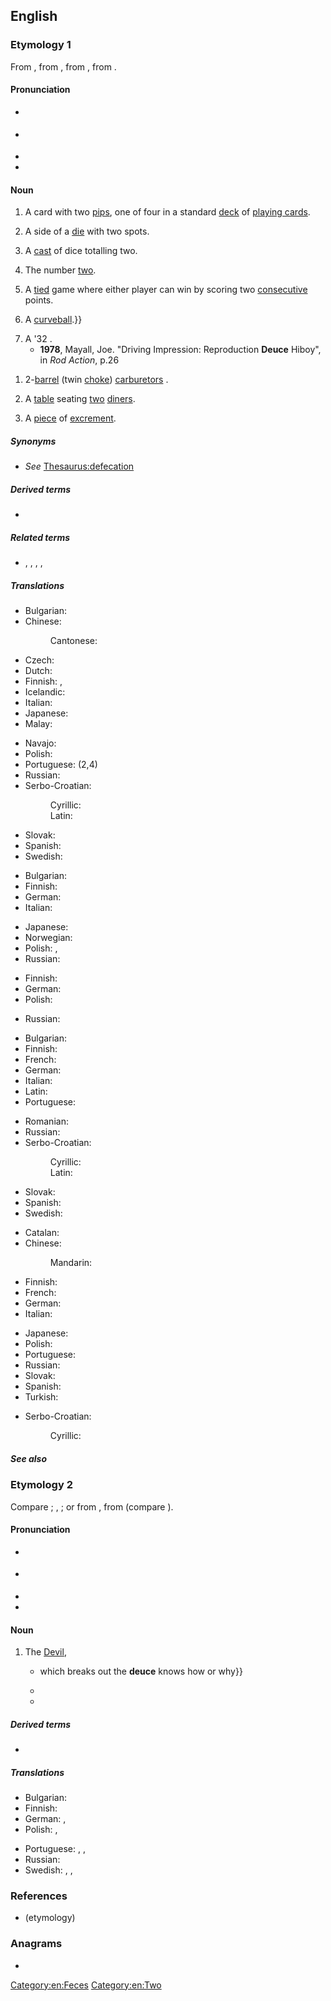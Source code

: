 ==English==
{{wikipedia}}

===Etymology 1===
From {{inh|en|enm|dewes||two}}, from {{der|en|xno|-}}, from {{der|en|fro|deus}}, from {{der|en|la|duo}}.

====Pronunciation====
* {{a|UK}} {{IPA|en|/djuːs/|/d͡ʒuːs/}}
* {{a|US}} {{IPA|en|/duːs/}}
* {{audio|en|en-us-deuce.ogg|Audio (US)}}
* {{rhymes|en|uːs}}

====Noun====
{{en-noun}}

# {{lb|en|cards}} A card with two [[pip#Etymology 3|pip]]s, one of four in a standard [[deck]] of [[playing card]]s.
# {{lb|en|dice}} A side of a [[die]] with two spots.
# {{lb|en|dice}} A [[cast]] of dice totalling two.
# The number [[two]].
# {{lb|en|tennis}} A [[tie]]d game where either player can win by scoring two [[consecutive]] points.
# {{lb|en|baseball}} A [[curveball]].}}
# A '32 {{w|Ford}}.
#* '''1978''', Mayall, Joe. "Driving Impression: Reproduction '''Deuce''' Hiboy", in ''Rod Action'', p.26
#*: {{rfquote|en|Geisert}}
<!--- '''1999''', Geisert, Eric. "The California Spyder", in ''Street Rodder'', p.34 --->
# {{lb|en|in the plural}} 2-[[Venturi effect|barrel]] (twin [[choke]]) [[carburetor]]s {{qualifier|in the phrase ''3 deuces'': an arrangement on a common [[intake manifold]]}}.
# {{lb|en|restaurants|slang}} A [[table]] seating [[two]] [[diner]]s.
# {{lb|en|North America|slang}} A [[piece]] of [[excrement]].

=====Synonyms=====
* {{sense|piece of excrement}} ''See'' [[Thesaurus:defecation]]

=====Derived terms=====
* {{l|en|drop a deuce}}

=====Related terms=====
* {{q|dice}} {{l|en|ace}}, {{l|en|trey}}, {{l|en|cater}}, {{l|en|cinque}}, {{l|en|sice}}

=====Translations=====
{{trans-top|playing card}}
* Bulgarian: {{t+|bg|двойка|f}}
* Chinese:
*: Cantonese: {{t|yue|D|tr=di2|sc=Hani}}
* Czech: {{t+|cs|dvojka|f}}
* Dutch: {{t+|nl|twee|f}}
* Finnish: {{t+|fi|kakkonen}}, {{t+|fi|sorsa}}
* Icelandic: {{t|is|tvistur|m}}
* Italian: {{t+|it|due|m}}
* Japanese: {{t+|ja|デュース|tr=dyūsu|sc=Jpan}}
* Malay: {{t|ms|dius}}
{{trans-mid}}
* Navajo: {{t|nv|aldóós}}
* Polish: {{t+|pl|dwójka|f}}
* Portuguese: {{t+|pt|dois}} (2,4)
* Russian: {{t+|ru|дво́йка|f}}
* Serbo-Croatian:
*: Cyrillic: {{t|sh|двојка|f}}
*: Latin: {{t+|sh|dvojka|f}}
* Slovak: {{t+|sk|dvojka|f}}
* Spanish: {{t+|es|dos}}
* Swedish: {{t+|sv|tvåa|c}}
{{trans-bottom}}

{{trans-top|side of a dice with two spots}}
* Bulgarian: {{t+|bg|двойка|f}}
* Finnish: {{t+|fi|kakkonen}}
* German: {{t+|de|Zwei|f}}
* Italian: {{t+|it|due|m}}
{{trans-mid}}
* Japanese: {{t+|ja|デュース|tr=dyūsu|sc=Jpan}}
* Norwegian: {{t+|no|toer}}
* Polish: {{t+|pl|dwójka|f}}, {{t+|pl|tuz|m}}
* Russian: {{t+|ru|дво́йка|f}}
{{trans-bottom}}

{{trans-top|cast of dice totalling two}}
* Finnish: {{t+|fi|kakkonen}}
* German: {{t+|de|Zwei|f}}
* Polish: {{t+|pl|dwójka|f}}
{{trans-mid}}
* Russian: {{t+|ru|дво́йка|f}}
{{trans-bottom}}

{{trans-top|number two}}
* Bulgarian: {{t+|bg|двойка|f}}
* Finnish: {{t+|fi|kakkonen}}
* French: {{t+|fr|deux|m}}
* German: {{t+|de|Zwei|f}}
* Italian: {{t+|it|due|m}}
* Latin: {{t+|la|duo|f}}
* Portuguese: {{t+|pt|dois}}
{{trans-mid}}
* Romanian: {{t+|ro|doi|m}}
* Russian: {{t+|ru|дво́йка|f}}
* Serbo-Croatian:
*: Cyrillic: {{t|sh|двојка|f}}
*: Latin: {{t+|sh|dvojka|f}}
* Slovak: {{t+|sk|dvojka|f}}
* Spanish: {{t+|es|dos}}
* Swedish: {{t+|sv|tvåa|c}}
{{trans-bottom}}

{{trans-top|tennis: tie, both players able to win by scoring two additional points}}
* Catalan: {{t+|ca|iguals|m-p}}
* Chinese:
*: Mandarin: {{t+|cmn|平分|tr=píngfēn}}
* Finnish: {{t|fi|tasatilanne}}
* French: {{t+|fr|égalité|f}}
* German: {{t+|de|Einstand|m}}
* Italian: {{t+|it|parità|f}}
{{trans-mid}}
* Japanese: {{t+|ja|ジュース}}
* Polish: {{t+|pl|równowaga|f}}
* Portuguese: {{t+|pt|iguais}}
* Russian: {{t|ru|ра́вный счёт|m}}
* Slovak: {{t|sk|zhoda|f}}
* Spanish: {{t+|es|iguales}}
* Turkish: {{t+|tr|beraberlik}}
{{trans-bottom}}

{{trans-top|baseball: curveball}}
{{trans-mid}}
{{trans-bottom}}

{{checktrans-top}}
* Serbo-Croatian:
*: Cyrillic: {{t-check|sh|двојка|f|sc=Cyrl}}
{{trans-mid}}
{{trans-bottom}}

=====See also=====
{{table:playing cards/en}}

===Etymology 2===
Compare {{cog|LL.|dusius||phantom, specter}}; {{cog|gd|taibhs}}, {{m|gd|taibhse||apparition, ghost}}; or from {{der|en|fro|deus||God}}, from {{der|en|la|deus}} (compare {{m|en|deity}}).

====Pronunciation====
* {{a|UK}} {{IPA|en|/djuːs/}}
* {{a|US|Canada}} {{IPA|en|/duːs/}}
* {{audio|en|en-us-deuce.ogg|Audio (US)}}
* {{rhymes|en|uːs}}

====Noun====
{{en-noun}}
# {{lb|en|epithet}} The [[Devil]], {{n-g|used in exclamations of confusion or anger.}}
#* {{quote-book|en|author=William Makepeace Thackeray|title=Catherine|year=1840|passage=Love is a bodily infirmity {{...}} which breaks out the '''deuce''' knows how or why}}
#* {{quote-book|en|author=Charles Dickens|authorlink=|chapter=|editor=|editors=|title=A Christmas Carol|url=|archiveurl=|archivedate=|edition=|location=|publisher=|year=1843|isbn=|oclc=|volume=|section=|sectionurl=|page=|pages=|pageurl=|passage=To sit, staring at those fixed glazed eyes, in silence for a moment, would play, Scrooge felt, the very '''deuce''' with him.}}
#* {{quote-book|1=en|year=1887|author=H. Rider Haggard|authorlink=H. Rider Haggard|title=She: A History of Adventure|url=http://www.gutenberg.org/files/3155/3155-0.txt|passage="Why, Job, you old son of a gun, where the '''deuce''' have we got to now - eh?"}}

=====Derived terms=====
* {{l|en|what the deuce}}

=====Translations=====
{{trans-top|Devil, used in exclamations of confusion or anger}}
* Bulgarian: {{t+|bg|дявол|m}}
* Finnish: {{t+|fi|piru}}
* German: {{t|de|Deibel|m}}, {{t+|de|Teufel|m}}
* Polish: {{t+|pl|diabeł|m-an}}, {{t+|pl|licho|n}}
{{trans-mid}}
* Portuguese: {{t+|pt|diabos}}, {{t+|pt|inferno}}, {{t+|pt|demônio}}
* Russian: {{t+|ru|дья́вол|m}}
* Swedish: {{t+|sv|djävel}}, {{t+|sv|djävul|c}}, {{t+|sv|fan|c}}
{{trans-bottom}}

===References===
* (etymology) {{R:Webster 1913}}

===Anagrams===
* {{anagrams|en|a=cdeeu|educe}}

[[Category:en:Feces]]
[[Category:en:Two]]